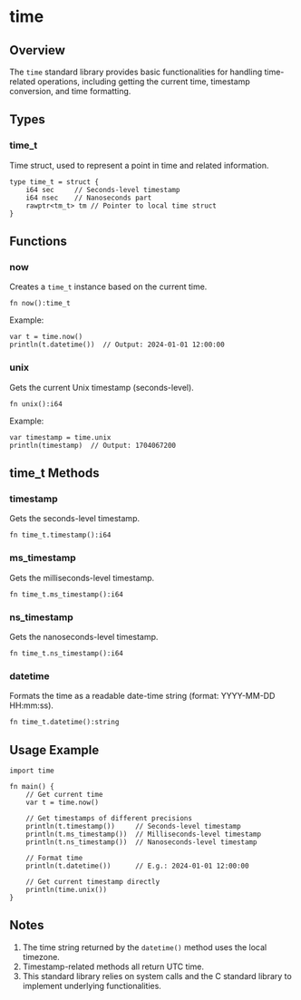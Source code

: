 # time

## Overview
The `time` standard library provides basic functionalities for handling time-related operations, including getting the current time, timestamp conversion, and time formatting.

## Types

### time_t
Time struct, used to represent a point in time and related information.

```nature
type time_t = struct {
    i64 sec     // Seconds-level timestamp
    i64 nsec    // Nanoseconds part
    rawptr<tm_t> tm // Pointer to local time struct
}
```

## Functions

### now
Creates a `time_t` instance based on the current time.

```nature
fn now():time_t
```

Example:
```nature
var t = time.now()
println(t.datetime())  // Output: 2024-01-01 12:00:00
```

### unix
Gets the current Unix timestamp (seconds-level).

```nature
fn unix():i64
```

Example:
```nature
var timestamp = time.unix
println(timestamp)  // Output: 1704067200
```

## time_t Methods

### timestamp
Gets the seconds-level timestamp.

```nature
fn time_t.timestamp():i64
```

### ms_timestamp
Gets the milliseconds-level timestamp.

```nature
fn time_t.ms_timestamp():i64
```

### ns_timestamp
Gets the nanoseconds-level timestamp.

```nature
fn time_t.ns_timestamp():i64
```

### datetime
Formats the time as a readable date-time string (format: YYYY-MM-DD HH:mm:ss).

```nature
fn time_t.datetime():string
```

## Usage Example

```nature
import time

fn main() {
    // Get current time
    var t = time.now()

    // Get timestamps of different precisions
    println(t.timestamp())     // Seconds-level timestamp
    println(t.ms_timestamp())  // Milliseconds-level timestamp
    println(t.ns_timestamp())  // Nanoseconds-level timestamp

    // Format time
    println(t.datetime())      // E.g.: 2024-01-01 12:00:00

    // Get current timestamp directly
    println(time.unix())
}
```

## Notes
1. The time string returned by the `datetime()` method uses the local timezone.
2. Timestamp-related methods all return UTC time.
3. This standard library relies on system calls and the C standard library to implement underlying functionalities.